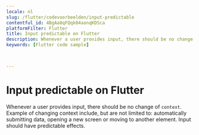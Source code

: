 ```yaml
---
locale: nl
slug: /flutter/codevoorbeelden/input-predictable
contentful_id: 4BgAa8qFQqk04aonqKDSca
platformFilter: Flutter
title: Input predictable on Flutter
description: Whenever a user provides input, there should be no change of context.
keywords: [Flutter code sample]


	
---
```


# Input predictable on Flutter

Whenever a user provides input, there should be no change of `context`. Example of changing context include, but are not limited to: automatically submitting data, opening a new screen or moving to another element. Input should have predictable effects.

<CodeSample id="input-predictable" locale="nl" platform="flutter"/>